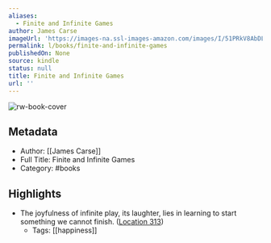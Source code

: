 ```yaml
---
aliases:
  - Finite and Infinite Games
author: James Carse
imageUrl: 'https://images-na.ssl-images-amazon.com/images/I/51PRkV8AbDL._SL200_.jpg'
permalink: l/books/finite-and-infinite-games
publishedOn: None
source: kindle
status: null
title: Finite and Infinite Games
url: ''
---
```

![rw-book-cover](https://images-na.ssl-images-amazon.com/images/I/51PRkV8AbDL._SL200_.jpg)

## Metadata

- Author: [[James Carse]]
- Full Title: Finite and Infinite Games
- Category: #books

## Highlights

- The joyfulness of infinite play, its laughter, lies in learning to start something we cannot finish. ([Location 313](https://readwise.io/to_kindle?action=open&asin=B004W3FM4A&location=313))
    - Tags: [[happiness]]
